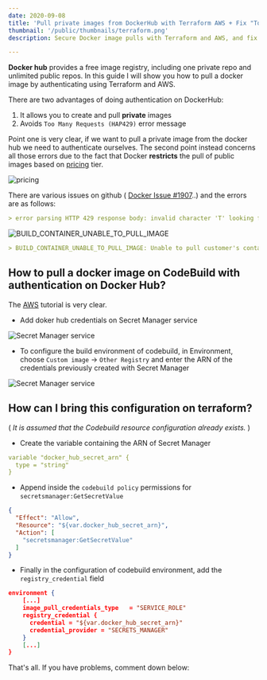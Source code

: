 ```yaml
---
date: 2020-09-08
title: 'Pull private images from DockerHub with Terraform AWS + Fix "Too Many Requests (HAP429)"'
thumbnail: '/public/thumbnails/terraform.png'
description: Secure Docker image pulls with Terraform and AWS, and fix HAP429

---
```


**Docker hub** provides a free image registry, including one private repo and unlimited public repos. In this guide I will show you how to pull a docker image by authenticating using Terraform and AWS.

There are two advantages of doing authentication on DockerHub:

1) It allows you to create and pull **private** images
2) Avoids `Too Many Requests (HAP429)` error message

Point one is very clear, if we want to pull a private image from the docker hub we need to authenticate ourselves.
The second point instead concerns all those errors due to the fact that Docker **restricts** the pull of public images based on [pricing](https://www.docker.com/pricing) tier.

![pricing](images/pricing.png)

There are various issues on github ( [Docker Issue #1907](https://github.com/docker/hub-feedback/issues/1907)..) and the errors are as follows:

```md
> error parsing HTTP 429 response body: invalid character 'T' looking for beginning of value: "Too Many Requests (HAP429).\n"
```

![BUILD_CONTAINER_UNABLE_TO_PULL_IMAGE](images/codebuilderror.png)

```md
> BUILD_CONTAINER_UNABLE_TO_PULL_IMAGE: Unable to pull customer's container image. CannotPullContainerError: error pulling image configuration: toomanyrequests: Too Many Requests. Please see https://docs.docker.com/docker-hub/download-rate-limit/
```

## How to pull a docker image on CodeBuild with authentication on Docker Hub?

The [AWS](https://aws.amazon.com/fr/blogs/devops/how-to-use-docker-images-from-a-private-registry-in-aws-codebuild-for-your-build-environment/) tutorial is very clear.

- Add doker hub credentials on Secret Manager service

![Secret Manager service](images/secret.png)

- To configure the build environment of codebuild, in Environment, choose `Custom image` -> `Other Registry` and enter the ARN of the credentials previously created with Secret Manager

![Secret Manager service](images/registrycodebuild.png)

## How can I bring this configuration on terraform?

( *It is assumed that the Codebuild resource configuration already exists.* )

- Create the variable containing the ARN of Secret Manager

```yml
variable "docker_hub_secret_arn" {
  type = "string"
}

```

- Append inside the `codebuild policy` permissions for `secretsmanager:GetSecretValue`

```json
{
  "Effect": "Allow",
  "Resource": "${var.docker_hub_secret_arn}",
  "Action": [
    "secretsmanager:GetSecretValue"
  ]
}
```

- Finally in the configuration of codebuild environment, add the `registry_credential` field

```json
environment {
    [...]
    image_pull_credentials_type   = "SERVICE_ROLE"
    registry_credential {
      credential = "${var.docker_hub_secret_arn}"
      credential_provider = "SECRETS_MANAGER"
    }
    [...]
}
```

That's all. If you have problems, comment down below:
